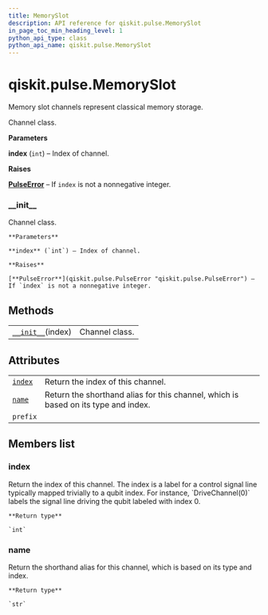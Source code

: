 ```yaml
---
title: MemorySlot
description: API reference for qiskit.pulse.MemorySlot
in_page_toc_min_heading_level: 1
python_api_type: class
python_api_name: qiskit.pulse.MemorySlot
---
```


<span id="qiskit-pulse-memoryslot" />

# qiskit.pulse.MemorySlot

<Class id="qiskit.pulse.MemorySlot" isDedicatedPage={true} github="https://github.com/qiskit/qiskit/tree/stable/0.16/qiskit/pulse/channels.py" signature="MemorySlot(index)" modifiers="class">
  Memory slot channels represent classical memory storage.

  Channel class.

  **Parameters**

  **index** (`int`) – Index of channel.

  **Raises**

  [**PulseError**](qiskit.pulse.PulseError "qiskit.pulse.PulseError") – If `index` is not a nonnegative integer.

  ### \_\_init\_\_

  <Function id="qiskit.pulse.MemorySlot.__init__" signature="__init__(index)">
    Channel class.

    **Parameters**

    **index** (`int`) – Index of channel.

    **Raises**

    [**PulseError**](qiskit.pulse.PulseError "qiskit.pulse.PulseError") – If `index` is not a nonnegative integer.
  </Function>

  ## Methods

  |                                                                                           |                |
  | ----------------------------------------------------------------------------------------- | -------------- |
  | [`__init__`](#qiskit.pulse.MemorySlot.__init__ "qiskit.pulse.MemorySlot.__init__")(index) | Channel class. |

  ## Attributes

  |                                                                           |                                                                                    |
  | ------------------------------------------------------------------------- | ---------------------------------------------------------------------------------- |
  | [`index`](#qiskit.pulse.MemorySlot.index "qiskit.pulse.MemorySlot.index") | Return the index of this channel.                                                  |
  | [`name`](#qiskit.pulse.MemorySlot.name "qiskit.pulse.MemorySlot.name")    | Return the shorthand alias for this channel, which is based on its type and index. |
  | `prefix`                                                                  |                                                                                    |

  ## Members list

  ### index

  <Attribute id="qiskit.pulse.MemorySlot.index">
    Return the index of this channel. The index is a label for a control signal line typically mapped trivially to a qubit index. For instance, `DriveChannel(0)` labels the signal line driving the qubit labeled with index 0.

    **Return type**

    `int`
  </Attribute>

  ### name

  <Attribute id="qiskit.pulse.MemorySlot.name">
    Return the shorthand alias for this channel, which is based on its type and index.

    **Return type**

    `str`
  </Attribute>
</Class>

